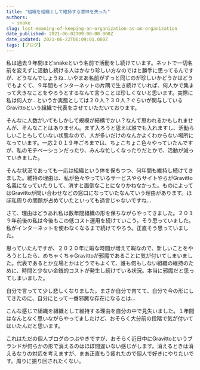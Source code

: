 ```yaml
---
title: "組織を組織として維持する意味を失った"
authors:
  - snake
slug: lost-meaning-of-keeping-an-organization-as-an-organization
date_published: 2021-06-02T09:00:00.000Z
date_updated: 2021-06-22T06:09:01.000Z
tags: [ブログ]
---
```


私は過去９年間ほどsnakeという名前で活動をし続けています。ネットで一切名前を変えずに活動し続ける人はかなり珍しい方なのではと勝手に思ってるんですが、どうなんでしょうね...いやまあ名前がずっと同じのが珍しいかどうかはどうでもよくて、９年間もインターネットの片隅で生き続けていれば、何人かで集まって大きなことをやろうとするなんて言うことは珍しくないと思います。実際に私は何人か...というか実態としては２０人？３０人？ぐらいが関与しているGravittoという組織で代表をさせていただいております。

そんなに人数がいてもしかして規模が結構でかい？なんて思われるかもしれませんが、そんなことはありません。まず入ろうと思えば誰でも入れますし、活動らしいこともしていない状態なので、人が多いだけのなんかよくわからない場所になっています。一応２０１９年ごろまでは、ちょこちょこ色々やっていたんですが、私のモチベーションだったり、みんな忙しくなったりだとかで、活動が減っていきました。

そんな状況であっても一応は組織という体を保ちつつ、何年間も維持し続けてきました。維持の理由は、私が色々やっているサービスやらサイトやらがGravitto名義になっていたりして、消すと面倒なことになりかねなかった。ものによってはGravittoが問い合わせなどの窓口になっていたなんていう理由があります。ほぼ私周りの問題が占めていたといっても過言じゃないですね...

さて、理由はどうあれ私は数年間組織の形を保ちながらやってきました。２０１９年前後の私は今後もこの低コスト運用を続けていこう。そう思っていました。私がインターネットを使わなくなるまで続けてやろう。正直そう思っていました。

思っていたんですが、２０２０年に暇な時間が増えて暇なので、新しいことをやろうとしたら、めちゃくちゃGravittoが邪魔であることに気が付いてしまいました。代表であるとか立場とかはどうでもよくて、誰も何もしない組織の維持のために、時間と少ない金銭的コストが発生し続けている状況。本当に邪魔だと思ってしまいました。

自分で言ってて少し悲しくなりました。まさか自分で育てて、自分で今の形にしてきたのに、自分にとって一番邪魔な存在になるとは...

こんな感じで組織を組織として維持する理由を自分の中で見失いました。１年間はなんとなく思いながらやってましたけど、おそらく大分前の段階で気が付いてはいたんだと思います。

これはただの個人ブログのつぶやきですが、おそらく近日中にGravittoというブランドが何らかの形で消えるのはほぼ間違いない感じがします。消えるときは消えるなりの対応を考えますが、まあ正直もう疲れたので個人で好きにやりたいです。周りに振り回されたくない。
